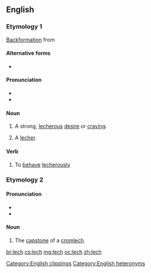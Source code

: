 {{also|Lech|-lech}}
==English==
{{wikipedia}}

===Etymology 1===
[[backformation|Backformation]] from {{m|en|lecher}}

====Alternative forms====
* {{l|en|letch}}

====Pronunciation====
* {{IPA|/lɛtʃ/|lang=en}}
* {{rhymes|ɛtʃ|lang=en}}

====Noun====
{{en-noun|es}}

# {{lb|en|slang}} A strong, [[lecherous]] [[desire]] or [[craving]].
# {{lb|en|slang}} A [[lecher]].

====Verb====
{{en-verb|es}}

# {{lb|en|slang}} To [[behave]] [[lecherously]]

[[Category:English clippings]]

===Etymology 2===
{{etyl|cy|en}} {{m|cy|llech||slate, slab}}

====Pronunciation====
* {{IPA|/lɛk/|lang=en}}
* {{rhymes|ɛk|lang=en}}

[[Category:English heteronyms]]

====Noun====
{{en-noun}}
# The [[capstone]] of a [[cromlech]].

[[br:lech]]
[[cs:lech]]
[[mg:lech]]
[[oc:lech]]
[[zh:lech]]